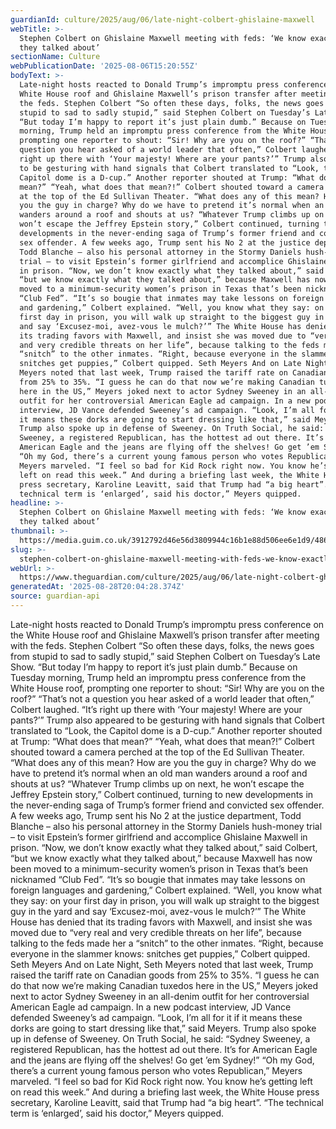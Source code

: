 ```yaml
---
guardianId: culture/2025/aug/06/late-night-colbert-ghislaine-maxwell
webTitle: >-
  Stephen Colbert on Ghislaine Maxwell meeting with feds: ‘We know exactly what
  they talked about’
sectionName: Culture
webPublicationDate: '2025-08-06T15:20:55Z'
bodyText: >-
  Late-night hosts reacted to Donald Trump’s impromptu press conference on the
  White House roof and Ghislaine Maxwell’s prison transfer after meeting with
  the feds. Stephen Colbert “So often these days, folks, the news goes from
  stupid to sad to sadly stupid,” said Stephen Colbert on Tuesday’s Late Show.
  “But today I’m happy to report it’s just plain dumb.” Because on Tuesday
  morning, Trump held an impromptu press conference from the White House roof,
  prompting one reporter to shout: “Sir! Why are you on the roof?” “That’s not a
  question you hear asked of a world leader that often,” Colbert laughed. “It’s
  right up there with ‘Your majesty! Where are your pants?’” Trump also appeared
  to be gesturing with hand signals that Colbert translated to “Look, the
  Capitol dome is a D-cup.” Another reporter shouted at Trump: “What does that
  mean?” “Yeah, what does that mean?!” Colbert shouted toward a camera perched
  at the top of the Ed Sullivan Theater. “What does any of this mean? How are
  you the guy in charge? Why do we have to pretend it’s normal when an old man
  wanders around a roof and shouts at us? “Whatever Trump climbs up on next, he
  won’t escape the Jeffrey Epstein story,” Colbert continued, turning to new
  developments in the never-ending saga of Trump’s former friend and convicted
  sex offender. A few weeks ago, Trump sent his No 2 at the justice department,
  Todd Blanche – also his personal attorney in the Stormy Daniels hush-money
  trial – to visit Epstein’s former girlfriend and accomplice Ghislaine Maxwell
  in prison. “Now, we don’t know exactly what they talked about,” said Colbert,
  “but we know exactly what they talked about,” because Maxwell has now been
  moved to a minimum-security women’s prison in Texas that’s been nicknamed
  “Club Fed”. “It’s so bougie that inmates may take lessons on foreign languages
  and gardening,” Colbert explained. “Well, you know what they say: on your
  first day in prison, you will walk up straight to the biggest guy in the yard
  and say ‘Excusez-moi, avez-vous le mulch?’” The White House has denied that
  its trading favors with Maxwell, and insist she was moved due to “very real
  and very credible threats on her life”, because talking to the feds made her a
  “snitch” to the other inmates. “Right, because everyone in the slammer knows:
  snitches get puppies,” Colbert quipped. Seth Meyers And on Late Night, Seth
  Meyers noted that last week, Trump raised the tariff rate on Canadian goods
  from 25% to 35%. “I guess he can do that now we’re making Canadian tuxedos
  here in the US,” Meyers joked next to actor Sydney Sweeney in an all-denim
  outfit for her controversial American Eagle ad campaign. In a new podcast
  interview, JD Vance defended Sweeney’s ad campaign. “Look, I’m all for it if
  it means these dorks are going to start dressing like that,” said Meyers.
  Trump also spoke up in defense of Sweeney. On Truth Social, he said: “Sydney
  Sweeney, a registered Republican, has the hottest ad out there. It’s for
  American Eagle and the jeans are flying off the shelves! Go get ’em Sydney!”
  “Oh my God, there’s a current young famous person who votes Republican,”
  Meyers marveled. “I feel so bad for Kid Rock right now. You know he’s getting
  left on read this week.” And during a briefing last week, the White House
  press secretary, Karoline Leavitt, said that Trump had “a big heart”. “The
  technical term is ‘enlarged’, said his doctor,” Meyers quipped.
headline: >-
  Stephen Colbert on Ghislaine Maxwell meeting with feds: ‘We know exactly what
  they talked about’
thumbnail: >-
  https://media.guim.co.uk/3912792d46e56d3809944c16b1e88d506ee6e1d9/486_133_1950_1560/500.jpg
slug: >-
  stephen-colbert-on-ghislaine-maxwell-meeting-with-feds-we-know-exactly-what-they-talked-about
webUrl: >-
  https://www.theguardian.com/culture/2025/aug/06/late-night-colbert-ghislaine-maxwell
generatedAt: '2025-08-28T20:04:28.374Z'
source: guardian-api
---
```

Late-night hosts reacted to Donald Trump’s impromptu press conference on the White House roof and Ghislaine Maxwell’s prison transfer after meeting with the feds. Stephen Colbert “So often these days, folks, the news goes from stupid to sad to sadly stupid,” said Stephen Colbert on Tuesday’s Late Show. “But today I’m happy to report it’s just plain dumb.” Because on Tuesday morning, Trump held an impromptu press conference from the White House roof, prompting one reporter to shout: “Sir! Why are you on the roof?” “That’s not a question you hear asked of a world leader that often,” Colbert laughed. “It’s right up there with ‘Your majesty! Where are your pants?’” Trump also appeared to be gesturing with hand signals that Colbert translated to “Look, the Capitol dome is a D-cup.” Another reporter shouted at Trump: “What does that mean?” “Yeah, what does that mean?!” Colbert shouted toward a camera perched at the top of the Ed Sullivan Theater. “What does any of this mean? How are you the guy in charge? Why do we have to pretend it’s normal when an old man wanders around a roof and shouts at us? “Whatever Trump climbs up on next, he won’t escape the Jeffrey Epstein story,” Colbert continued, turning to new developments in the never-ending saga of Trump’s former friend and convicted sex offender. A few weeks ago, Trump sent his No 2 at the justice department, Todd Blanche – also his personal attorney in the Stormy Daniels hush-money trial – to visit Epstein’s former girlfriend and accomplice Ghislaine Maxwell in prison. “Now, we don’t know exactly what they talked about,” said Colbert, “but we know exactly what they talked about,” because Maxwell has now been moved to a minimum-security women’s prison in Texas that’s been nicknamed “Club Fed”. “It’s so bougie that inmates may take lessons on foreign languages and gardening,” Colbert explained. “Well, you know what they say: on your first day in prison, you will walk up straight to the biggest guy in the yard and say ‘Excusez-moi, avez-vous le mulch?’” The White House has denied that its trading favors with Maxwell, and insist she was moved due to “very real and very credible threats on her life”, because talking to the feds made her a “snitch” to the other inmates. “Right, because everyone in the slammer knows: snitches get puppies,” Colbert quipped. Seth Meyers And on Late Night, Seth Meyers noted that last week, Trump raised the tariff rate on Canadian goods from 25% to 35%. “I guess he can do that now we’re making Canadian tuxedos here in the US,” Meyers joked next to actor Sydney Sweeney in an all-denim outfit for her controversial American Eagle ad campaign. In a new podcast interview, JD Vance defended Sweeney’s ad campaign. “Look, I’m all for it if it means these dorks are going to start dressing like that,” said Meyers. Trump also spoke up in defense of Sweeney. On Truth Social, he said: “Sydney Sweeney, a registered Republican, has the hottest ad out there. It’s for American Eagle and the jeans are flying off the shelves! Go get ’em Sydney!” “Oh my God, there’s a current young famous person who votes Republican,” Meyers marveled. “I feel so bad for Kid Rock right now. You know he’s getting left on read this week.” And during a briefing last week, the White House press secretary, Karoline Leavitt, said that Trump had “a big heart”. “The technical term is ‘enlarged’, said his doctor,” Meyers quipped.
